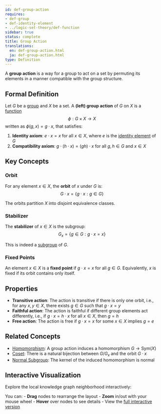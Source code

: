 ```yaml
---
id: def-group-action
requires:
- def-group
- def-identity-element
- ../logic-set-theory/def-function
sidebar: true
status: complete
title: Group Action
translations:
  en: def-group-action.html
  ja: def-group-action.html
type: Definition
---
```


A **group action** is a way for a group to act on a set by permuting its elements in a manner compatible with the group structure.

## Formal Definition

Let $G$ be a [group](def-group.qmd) and $X$ be a set. A **(left) group action** of $G$ on $X$ is a [function](../logic-set-theory/def-function.qmd)
$$\phi: G \times X \to X$$
written as $\phi(g,x) = g \cdot x$, that satisfies:

1. **Identity axiom**: $e \cdot x = x$ for all $x \in X$, where $e$ is the [identity element](def-identity-element.qmd) of $G$
2. **Compatibility axiom**: $g \cdot (h \cdot x) = (gh) \cdot x$ for all $g, h \in G$ and $x \in X$

## Key Concepts

### Orbit

For any element $x \in X$, the **orbit** of $x$ under $G$ is:
$$G \cdot x = \{g \cdot x : g \in G\}$$

The orbits partition $X$ into disjoint equivalence classes.

### Stabilizer

The **stabilizer** of $x \in X$ is the subgroup:
$$G_x = \{g \in G : g \cdot x = x\}$$

This is indeed a [subgroup](def-subgroup.qmd) of $G$.

### Fixed Points

An element $x \in X$ is a **fixed point** if $g \cdot x = x$ for all $g \in G$. Equivalently, $x$ is fixed if its orbit contains only itself.

## Properties

- **Transitive action**: The action is transitive if there is only one orbit, i.e., for any $x, y \in X$, there exists $g \in G$ such that $g \cdot x = y$
- **Faithful action**: The action is faithful if different group elements act differently, i.e., if $g \cdot x = h \cdot x$ for all $x \in X$, then $g = h$
- **Free action**: The action is free if $g \cdot x = x$ for some $x \in X$ implies $g = e$

## Related Concepts

- [Homomorphism](def-homomorphism.qmd): A group action induces a homomorphism $G \to \text{Sym}(X)$
- [Coset](def-coset.qmd): There is a natural bijection between $G/G_x$ and the orbit $G \cdot x$
- [Normal Subgroup](def-normal-subgroup.qmd): The kernel of the induced homomorphism is normal

## Interactive Visualization

Explore the local knowledge graph neighborhood interactively:

::: {.graph-viz data-id="def-group-action" data-width="700" data-height="500"}
:::

You can:
- **Drag** nodes to rearrange the layout
- **Zoom** in/out with your mouse wheel
- **Hover** over nodes to see details
- View the [full interactive version](../../output/interactive/en/def-group-action.html){target="_blank"}

